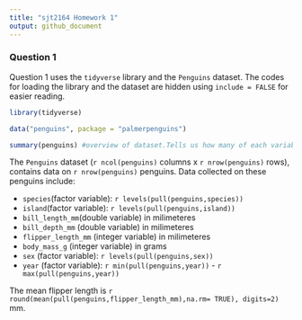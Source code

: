 ```yaml
---
title: "sjt2164 Homework 1"
output: github_document
---
```


### Question 1

Question 1 uses the `tidyverse` library and the `Penguins` dataset. The codes for loading the library and the dataset are hidden using `include = FALSE` for easier reading.

```r
library(tidyverse)
```

```r
data("penguins", package = "palmerpenguins")
```

```r
summary(penguins) #overview of dataset.Tells us how many of each variable contains "NA".
```

The `Penguins` dataset (`r ncol(penguins)` columns x `r nrow(penguins)` rows), contains data on `r nrow(penguins)` penguins. Data collected on these penguins include:

* `species`(factor variable): `r levels(pull(penguins,species))` 
* `island`(factor variable): `r levels(pull(penguins,island))`
* `bill_length_mm`(double variable) in milimeteres
* `bill_depth_mm` (double variable) in milimeteres
* `flipper_length_mm` (integer variable) in milimeteres
* `body_mass_g` (integer variable) in grams
* `sex` (factor variable): `r levels(pull(penguins,sex))`
* `year` (factor variable): `r min(pull(penguins,year))` - `r max(pull(penguins,year))`

The mean flipper length is `r round(mean(pull(penguins,flipper_length_mm),na.rm= TRUE), digits=2)` mm.
